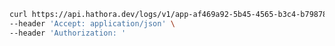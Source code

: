 ```bash Example Request
curl https://api.hathora.dev/logs/v1/app-af469a92-5b45-4565-b3c4-b79878de67d2/process/cbfcddd2-0006-43ae-996c-995fff7bed2e?follow=false&tailLines=100 \
--header 'Accept: application/json' \
--header 'Authorization: '
```

